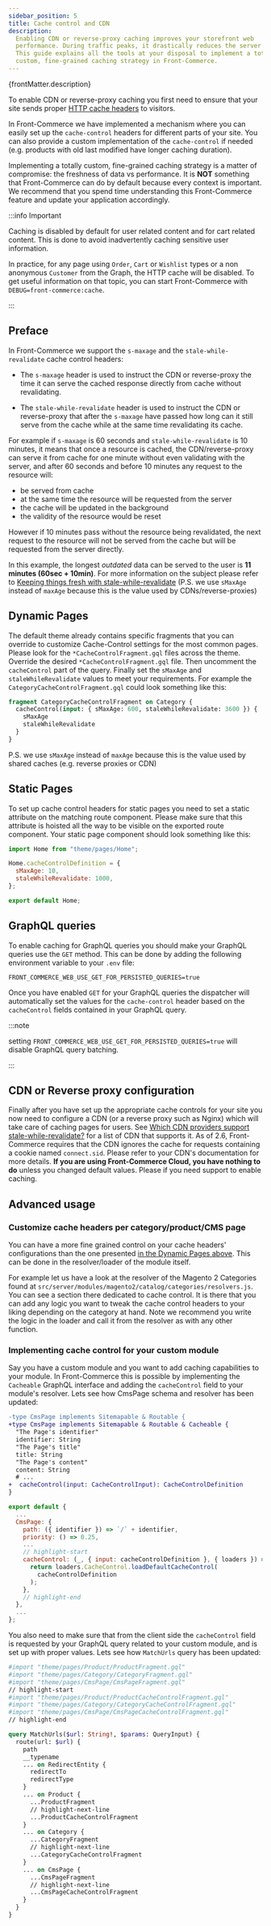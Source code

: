 ```yaml
---
sidebar_position: 5
title: Cache control and CDN
description:
  Enabling CDN or reverse-proxy caching improves your storefront web
  performance. During traffic peaks, it drastically reduces the server load too.
  This guide explains all the tools at your disposal to implement a totally
  custom, fine-grained caching strategy in Front-Commerce.
---
```



<SinceVersion tag="2.6" />

<p>{frontMatter.description}</p>

To enable CDN or reverse-proxy caching you first need to ensure that your site
sends proper
[HTTP cache headers](https://developer.mozilla.org/en-US/docs/Web/HTTP/Headers/Cache-Control)
to visitors.

In Front-Commerce we have implemented a mechanism where you can easily set up
the `cache-control` headers for different parts of your site. You can also
provide a custom implementation of the `cache-control` if needed (e.g. products
with old last modified have longer caching duration).

Implementing a totally custom, fine-grained caching strategy is a matter of
compromise: the freshness of data vs performance. It is **NOT** something that
Front-Commerce can do by default because every context is important. We
recommend that you spend time understanding this Front-Commerce feature and
update your application accordingly.

:::info Important

Caching is disabled by default for user related content and for cart related
content. This is done to avoid inadvertently caching sensitive user information.

In practice, for any page using `Order`, `Cart` or `Wishlist` types or a non
anonymous `Customer` from the Graph, the HTTP cache will be disabled. To get
useful information on that topic, you can start Front-Commerce with
`DEBUG=front-commerce:cache`.

:::

## Preface

In Front-Commerce we support the `s-maxage` and the `stale-while-revalidate`
cache control headers:

- The `s-maxage` header is used to instruct the CDN or reverse-proxy the time it
  can serve the cached response directly from cache without revalidating.

- The `stale-while-revalidate` header is used to instruct the CDN or
  reverse-proxy that after the `s-maxage` have passed how long can it still
  serve from the cache while at the same time revalidating its cache.

For example if `s-maxage` is 60 seconds and `stale-while-revalidate` is 10
minutes, it means that once a resource is cached, the CDN/reverse-proxy can
serve it from cache for one minute without even validating with the server, and
after 60 seconds and before 10 minutes any request to the resource will:

- be served from cache
- at the same time the resource will be requested from the server
- the cache will be updated in the background
- the validity of the resource would be reset

However if 10 minutes pass without the resource being revalidated, the next
request to the resource will not be served from the cache but will be
requested from the server directly.

In this example, the longest _outdated_ data can be served to the user is **11
minutes (60sec + 10min)**. For more information on the subject please refer to
[Keeping things fresh with stale-while-revalidate](https://web.dev/stale-while-revalidate/)
(P.S. we use `sMaxAge` instead of `maxAge` because this is the value used by
CDNs/reverse-proxies)

## Dynamic Pages

The default theme already contains specific fragments that you can override to
customize Cache-Control settings for the most common pages. Please look for the
`*CacheControlFragment.gql` files across the theme. Override the desired
`*CacheControlFragment.gql` file. Then uncomment the `cacheControl` part of the
query. Finally set the `sMaxAge` and `staleWhileRevalidate` values to meet your
requirements. For example the `CategoryCacheControlFragment.gql` could look
something like this:

```graphql
fragment CategoryCacheControlFragment on Category {
  cacheControl(input: { sMaxAge: 600, staleWhileRevalidate: 3600 }) {
    sMaxAge
    staleWhileRevalidate
  }
}
```

P.S. we use `sMaxAge` instead of `maxAge` because this is the value used by
shared caches (e.g. reverse proxies or CDN)

## Static Pages

To set up cache control headers for static pages you need to set a static
attribute on the matching route component. Please make sure that this attribute
is hoisted all the way to be visible on the exported route component. Your
static page component should look something like this:

```jsx
import Home from "theme/pages/Home";

Home.cacheControlDefinition = {
  sMaxAge: 10,
  staleWhileRevalidate: 1000,
};

export default Home;
```

## GraphQL queries

To enable caching for GraphQL queries you should make your GraphQL queries use
the `GET` method. This can be done by adding the following environment variable
to your `.env` file:

```shell
FRONT_COMMERCE_WEB_USE_GET_FOR_PERSISTED_QUERIES=true
```

Once you have enabled `GET` for your GraphQL queries the dispatcher will
automatically set the values for the `cache-control` header based on the
`cacheControl` fields contained in your GraphQL query.

:::note

setting `FRONT_COMMERCE_WEB_USE_GET_FOR_PERSISTED_QUERIES=true` will disable
GraphQL query batching.

:::

## CDN or Reverse proxy configuration

Finally after you have set up the appropriate cache controls for your site you
now need to configure a CDN (or a reverse proxy such as Nginx) which will take
care of caching pages for users. See
[Which CDN providers support stale-while-revalidate?](https://www.ctrl.blog/entry/cdn-rfc5861-support.html)
for a list of CDN that supports it. As of 2.6, Front-Commerce requires that the
CDN ignores the cache for requests containing a cookie named `connect.sid`.
Please refer to your CDN's documentation for more details. **If you are using
Front-Commerce Cloud, you have nothing to do** unless you changed default
values. Please <ContactLink /> if you need support to enable caching.

## Advanced usage

### Customize cache headers per category/product/CMS page

You can have a more fine grained control on your cache headers' configurations
than the one presented [in the Dynamic Pages above](#dynamic-pages). This can be
done in the resolver/loader of the module itself.

For example let us have a look at the resolver of the Magento 2 Categories found
at `src/server/modules/magento2/catalog/categories/resolvers.js`. You can see a
section there dedicated to cache control. It is there that you can add any logic
you want to tweak the cache control headers to your liking depending on the
category at hand. Note we recommend you write the logic in the loader and call
it from the resolver as with any other function.

### Implementing cache control for your custom module

Say you have a custom module and you want to add caching capabilities to your
module. In Front-Commerce this is possible by implementing the `Cacheable`
GraphQL interface and adding the `cacheControl` field to your module's resolver.
Lets see how CmsPage schema and resolver has been updated:

```diff title="my-module/server/cms/schema.gql"
-type CmsPage implements Sitemapable & Routable {
+type CmsPage implements Sitemapable & Routable & Cacheable {
  "The Page's identifier"
  identifier: String
  "The Page's title"
  title: String
  "The Page's content"
  content: String
  # ...
+  cacheControl(input: CacheControlInput): CacheControlDefinition
}
```

```js title="my-module/server/cms/resolver.js"
export default {
  ...
  CmsPage: {
    path: ({ identifier }) => `/` + identifier,
    priority: () => 0.25,
    ...
    // highlight-start
    cacheControl: (_, { input: cacheControlDefinition }, { loaders }) => {
      return loaders.CacheControl.loadDefaultCacheControl(
        cacheControlDefinition
      );
    },
    // highlight-end
  },
  ...
};
```

You also need to make sure that from the client side the `cacheControl` field is
requested by your GraphQL query related to your custom module, and is set up
with proper values. Lets see how `MatchUrls` query has been updated:

```graphql title="my-module/web/theme/modules/Router/DispatcherQuery.gql"
#import "theme/pages/Product/ProductFragment.gql"
#import "theme/pages/Category/CategoryFragment.gql"
#import "theme/pages/CmsPage/CmsPageFragment.gql"
// highlight-start
#import "theme/pages/Product/ProductCacheControlFragment.gql"
#import "theme/pages/Category/CategoryCacheControlFragment.gql"
#import "theme/pages/CmsPage/CmsPageCacheControlFragment.gql"
// highlight-end

query MatchUrls($url: String!, $params: QueryInput) {
  route(url: $url) {
    path
    __typename
    ... on RedirectEntity {
      redirectTo
      redirectType
    }
    ... on Product {
      ...ProductFragment
      // highlight-next-line
      ...ProductCacheControlFragment
    }
    ... on Category {
      ...CategoryFragment
      // highlight-next-line
      ...CategoryCacheControlFragment
    }
    ... on CmsPage {
      ...CmsPageFragment
      // highlight-next-line
      ...CmsPageCacheControlFragment
    }
  }
}
```
